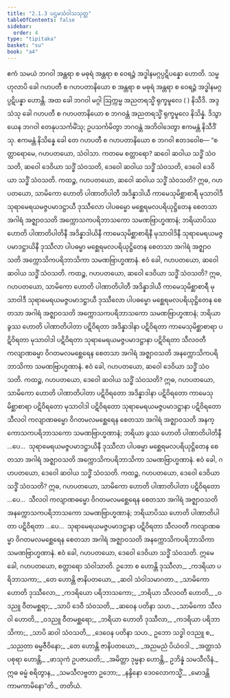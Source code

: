 ```yaml
---
title: "2.1.3 ပဌမသံဝါသသုတ္တ"
tableOfContents: false
sidebar:
  order: 4
type: "tipitaka"
basket: "su"
book: "a4"
---
```



<DynamicBreadcrumb />

<Division number="53" book="a4">

<Paragraph number="380" book="a4">
ဧကံ သမယံ ဘဂဝါ အန္တရာ စ မဓုရံ အန္တရာ စ ဝေရဉ္ဇံ အဒ္ဓါနမဂ္ဂပ္ပဋိပန္နော ဟောတိ. သမ္ဗဟုလာပိ ခေါ ဂဟပတီ စ ဂဟပတာနိယော စ အန္တရာ စ မဓုရံ အန္တရာ စ ဝေရဉ္ဇံ အဒ္ဓါနမဂ္ဂပ္ပဋိပန္နာ ဟောန္တိ. အထ ခေါ ဘဂဝါ မဂ္ဂါ ဩက္ကမ္မ အညတရသ္မိံ ရုက္ခမူလေ ( ) နိသီဒိ. အဒ္ဒသံသု ခေါ ဂဟပတီ စ ဂဟပတာနိယော စ ဘဂဝန္တံ အညတရသ္မိံ ရုက္ခမူလေ နိသိန္နံ. ဒိသွာ ယေန ဘဂဝါ တေနုပသင်္ကမိံသု; ဥပသင်္ကမိတွာ ဘဂဝန္တံ အဘိဝါဒေတွာ ဧကမန္တံ နိသီဒိံသု. ဧကမန္တံ နိသိန္နေ ခေါ တေ ဂဟပတီ စ ဂဟပတာနိယော စ ဘဂဝါ ဧတဒဝေါစ—
</Paragraph>

<Paragraph number="381" book="a4">
“စတ္တာရောမေ, ဂဟပတယော, သံဝါသာ. ကတမေ စတ္တာရော? ဆဝေါ ဆဝါယ သဒ္ဓိံ သံဝသတိ, ဆဝေါ ဒေဝိယာ သဒ္ဓိံ သံဝသတိ, ဒေဝေါ ဆဝါယ သဒ္ဓိံ သံဝသတိ, ဒေဝေါ ဒေဝိယာ သဒ္ဓိံ သံဝသတိ.
</Paragraph>

<Paragraph number="382" book="a4">
ကထဉ္စ, ဂဟပတယော, ဆဝေါ ဆဝါယ သဒ္ဓိံ သံဝသတိ? ဣဓ, ဂဟပတယော, သာမိကော ဟောတိ ပါဏာတိပါတီ အဒိန္နာဒါယီ ကာမေသုမိစ္ဆာစာရီ မုသာဝါဒီ သုရာမေရယမဇ္ဇပမာဒဋ္ဌာယီ ဒုဿီလော ပါပဓမ္မော မစ္ဆေရမလပရိယုဋ္ဌိတေန စေတသာ အဂါရံ အဇ္ဈာဝသတိ အက္ကောသကပရိဘာသကော သမဏဗြာဟ္မဏာနံ; ဘရိယာပိဿ ဟောတိ ပါဏာတိပါတိနီ အဒိန္နာဒါယိနီ ကာမေသုမိစ္ဆာစာရိနီ မုသာဝါဒိနီ သုရာမေရယမဇ္ဇပမာဒဋ္ဌာယိနီ ဒုဿီလာ ပါပဓမ္မာ မစ္ဆေရမလပရိယုဋ္ဌိတေန စေတသာ အဂါရံ အဇ္ဈာဝသတိ အက္ကောသိကပရိဘာသိကာ သမဏဗြာဟ္မဏာနံ. ဧဝံ ခေါ, ဂဟပတယော, ဆဝေါ ဆဝါယ သဒ္ဓိံ သံဝသတိ.
</Paragraph>

<Paragraph number="383" book="a4">
ကထဉ္စ, ဂဟပတယော, ဆဝေါ ဒေဝိယာ သဒ္ဓိံ သံဝသတိ? ဣဓ, ဂဟပတယော, သာမိကော ဟောတိ ပါဏာတိပါတီ အဒိန္နာဒါယီ ကာမေသုမိစ္ဆာစာရီ မုသာဝါဒီ သုရာမေရယမဇ္ဇပမာဒဋ္ဌာယီ ဒုဿီလော ပါပဓမ္မော မစ္ဆေရမလပရိယုဋ္ဌိတေန စေတသာ အဂါရံ အဇ္ဈာဝသတိ အက္ကောသကပရိဘာသကော သမဏဗြာဟ္မဏာနံ; ဘရိယာ ခွဿ ဟောတိ ပါဏာတိပါတာ ပဋိဝိရတာ အဒိန္နာဒါနာ ပဋိဝိရတာ ကာမေသုမိစ္ဆာစာရာ ပဋိဝိရတာ မုသာဝါဒါ ပဋိဝိရတာ သုရာမေရယမဇ္ဇပမာဒဋ္ဌာနာ ပဋိဝိရတာ သီလဝတီ ကလျာဏဓမ္မာ ဝိဂတမလမစ္ဆေရေန စေတသာ အဂါရံ အဇ္ဈာဝသတိ အနက္ကောသိကပရိဘာသိကာ သမဏဗြာဟ္မဏာနံ. ဧဝံ ခေါ, ဂဟပတယော, ဆဝေါ ဒေဝိယာ သဒ္ဓိံ သံဝသတိ.
</Paragraph>

<Paragraph number="384" book="a4">
ကထဉ္စ, ဂဟပတယော, ဒေဝေါ ဆဝါယ သဒ္ဓိံ သံဝသတိ? ဣဓ, ဂဟပတယော, သာမိကော ဟောတိ ပါဏာတိပါတာ ပဋိဝိရတော အဒိန္နာဒါနာ ပဋိဝိရတော ကာမေသုမိစ္ဆာစာရာ ပဋိဝိရတော မုသာဝါဒါ ပဋိဝိရတော သုရာမေရယမဇ္ဇပမာဒဋ္ဌာနာ ပဋိဝိရတော သီလဝါ ကလျာဏဓမ္မော ဝိဂတမလမစ္ဆေရေန စေတသာ အဂါရံ အဇ္ဈာဝသတိ အနက္ကောသကပရိဘာသကော သမဏဗြာဟ္မဏာနံ; ဘရိယာ ခွဿ ဟောတိ ပါဏာတိပါတိနီ …ပေ…  သုရာမေရယမဇ္ဇပမာဒဋ္ဌာယိနီ ဒုဿီလာ ပါပဓမ္မာ မစ္ဆေရမလပရိယုဋ္ဌိတေန စေတသာ အဂါရံ အဇ္ဈာဝသတိ အက္ကောသိကပရိဘာသိကာ သမဏဗြာဟ္မဏာနံ. ဧဝံ ခေါ, ဂဟပတယော, ဒေဝေါ ဆဝါယ သဒ္ဓိံ သံဝသတိ.
</Paragraph>

<Paragraph number="385" book="a4">
ကထဉ္စ, ဂဟပတယော, ဒေဝေါ ဒေဝိယာ သဒ္ဓိံ သံဝသတိ? ဣဓ, ဂဟပတယော, သာမိကော ဟောတိ ပါဏာတိပါတာ ပဋိဝိရတော …ပေ…  သီလဝါ ကလျာဏဓမ္မော ဝိဂတမလမစ္ဆေရေန စေတသာ အဂါရံ အဇ္ဈာဝသတိ အနက္ကောသကပရိဘာသကော သမဏဗြာဟ္မဏာနံ; ဘရိယာပိဿ ဟောတိ ပါဏာတိပါတာ ပဋိဝိရတာ …ပေ…  သုရာမေရယမဇ္ဇပမာဒဋ္ဌာနာ ပဋိဝိရတာ သီလဝတီ ကလျာဏဓမ္မာ ဝိဂတမလမစ္ဆေရေန စေတသာ အဂါရံ အဇ္ဈာဝသတိ အနက္ကောသိကပရိဘာသိကာ သမဏဗြာဟ္မဏာနံ. ဧဝံ ခေါ, ဂဟပတယော, ဒေဝေါ ဒေဝိယာ သဒ္ဓိံ သံဝသတိ. ဣမေ ခေါ, ဂဟပတယော, စတ္တာရော သံဝါသာတိ.
</Paragraph>

<Paragraph number="386" type="verses" book="a4">
ဥဘော စ ဟောန္တိ ဒုဿီလာ,_  
_ကဒရိယာ ပရိဘာသကာ;_  
_တေ ဟောန္တိ ဇာနိပတယော,_  
_ဆဝါ သံဝါသမာဂတာ._  

</Paragraph>

<Paragraph number="387" type="verses" book="a4">
_သာမိကော ဟောတိ ဒုဿီလော,_  
_ကဒရိယော ပရိဘာသကော;_  
_ဘရိယာ သီလဝတီ ဟောတိ,_  
_ဝဒညူ ဝီတမစ္ဆရာ;_  
_သာပိ ဒေဝီ သံဝသတိ,_  
_ဆဝေန ပတိနာ သဟ._  

</Paragraph>

<Paragraph number="388" type="verses" book="a4">
_သာမိကော သီလဝါ ဟောတိ,_  
_ဝဒညူ ဝီတမစ္ဆရော;_  
_ဘရိယာ ဟောတိ ဒုဿီလာ,_  
_ကဒရိယာ ပရိဘာသိကာ;_  
_သာပိ ဆဝါ သံဝသတိ,_  
_ဒေဝေန ပတိနာ သဟ._  

</Paragraph>

<Paragraph number="389" type="verses" book="a4">
ဥဘော သဒ္ဓါ ဝဒညူ စ,_  
_သညတာ ဓမ္မဇီဝိနော;_  
_တေ ဟောန္တိ ဇာနိပတယော,_  
_အညမညံ ပိယံဝဒါ._  

</Paragraph>

<Paragraph number="390" type="verses" book="a4">
_အတ္ထာသံ ပစုရာ ဟောန္တိ,_  
_ဖာသုကံ ဥပဇာယတိ;_  
_အမိတ္တာ ဒုမ္မနာ ဟောန္တိ,_  
ဥဘိန္နံ သမသီလိနံ._  

</Paragraph>

<Paragraph number="391" type="verses" book="a4">
ဣဓ ဓမ္မံ စရိတွာန,_  
_သမသီလဗ္ဗတာ ဥဘော;_  
_နန္ဒိနော ဒေဝလောကသ္မိံ,_  
_မောဒန္တိ ကာမကာမိနော”တိ._  


</Paragraph>
</Division>

<Paragraph number="392" type="center" book="a4">
တတိယံ.
</Paragraph>